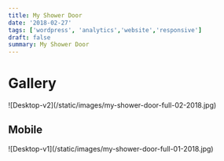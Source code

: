 ```yaml
---
title: My Shower Door
date: '2018-02-27'
tags: ['wordpress', 'analytics','website','responsive']
draft: false
summary: My Shower Door 
---
```


# Gallery

<div className="flex flex-wrap -mx-2 overflow-auto xl:-mx-2">
  <div className="my-1 px-2 w-full overflow-hidden xl:my-1 xl:px-2">
    ![Desktop-v2](/static/images/my-shower-door-full-02-2018.jpg)
  </div>
</div>

## Mobile

<div className="flex flex-wrap -mx-2 overflow-auto xl:-mx-2">
  <div className="my-1 px-2 w-full overflow-hidden xl:my-1 xl:px-2">
    ![Desktop-v1](/static/images/my-shower-door-full-01-2018.jpg)
  </div>
</div>
